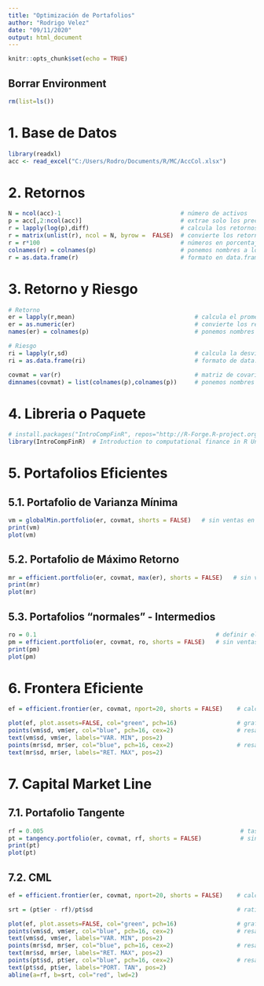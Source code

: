```yaml
---
title: "Optimización de Portafolios"
author: "Rodrigo Velez"
date: "09/11/2020"
output: html_document
---
```


```r
knitr::opts_chunk$set(echo = TRUE)
```

## Borrar Environment

```r
rm(list=ls())
```

# 1. Base de Datos

```r
library(readxl)
acc <- read_excel("C:/Users/Rodro/Documents/R/MC/AccCol.xlsx")
```

# 2. Retornos

```r
N = ncol(acc)-1                                  # número de activos
p = acc[,2:ncol(acc)]                            # extrae solo los precios de la base acc
r = lapply(log(p),diff)                          # calcula los retornos logaritmicos para cada acción, pero los deja en formato lista
r = matrix(unlist(r), ncol = N, byrow =  FALSE)  # convierte los retornos a un formato de matriz
r = r*100                                        # números en porcentaje
colnames(r) = colnames(p)                        # ponemos nombres a los retornos
r = as.data.frame(r)                             # formato en data.frame
```

# 3. Retorno y Riesgo

```r
# Retorno
er = lapply(r,mean)                                  # calcula el promedio de los retornos, la media
er = as.numeric(er)                                  # convierte los retornos a un formato de número
names(er) = colnames(p)                              # ponemos nombres

# Riesgo
ri = lapply(r,sd)                                    # calcula la desviación estandar, la volatilidad, el riesgo de cada acción
ri = as.data.frame(ri)                               # formato de data.frame

covmat = var(r)                                      # matriz de covarianza
dimnames(covmat) = list(colnames(p),colnames(p))     # ponemos nombres
```


# 4. Libreria o Paquete

```r
# install.packages("IntroCompFinR", repos="http://R-Forge.R-project.org") # solo es necesario correr la línea una vez
library(IntroCompFinR)  # Introduction to computational finance in R University of Washington, Seattle.
```

# 5. Portafolios Eficientes

## 5.1. Portafolio de Varianza Mínima

```r
vm = globalMin.portfolio(er, covmat, shorts = FALSE)   # sin ventas en corto
print(vm)
plot(vm)
```

## 5.2. Portafolio de Máximo Retorno

```r
mr = efficient.portfolio(er, covmat, max(er), shorts = FALSE)   # sin ventas en corto
print(mr)
plot(mr)
```

## 5.3. Portafolios "normales" - Intermedios

```r
ro = 0.1                                                   # definir el retorno de deseo obtener
pm = efficient.portfolio(er, covmat, ro, shorts = FALSE)   # sin ventas en corto
print(pm)
plot(pm)
```

# 6. Frontera Eficiente

```r
ef = efficient.frontier(er, covmat, nport=20, shorts = FALSE)    # calcula la Frontera Eficiente

plot(ef, plot.assets=FALSE, col="green", pch=16)                 # grafica la FE
points(vm$sd, vm$er, col="blue", pch=16, cex=2)                  # resalta el portafolio de varianza mínima
text(vm$sd, vm$er, labels="VAR. MIN", pos=2)
points(mr$sd, mr$er, col="blue", pch=16, cex=2)                  # resalta el portafolio de máximo retorno
text(mr$sd, mr$er, labels="RET. MAX", pos=2)
```

# 7. Capital Market Line

## 7.1. Portafolio Tangente

```r
rf = 0.005                                                        # tasa libre de riesgo
pt = tangency.portfolio(er, covmat, rf, shorts = FALSE)           # sin ventas en corto
print(pt)
plot(pt)
```

## 7.2. CML

```r
ef = efficient.frontier(er, covmat, nport=20, shorts = FALSE)    # calcula la Frontera Eficiente

srt = (pt$er - rf)/pt$sd                                         # ratio de sharpe, pendiente de la CML

plot(ef, plot.assets=FALSE, col="green", pch=16)                 # grafica la FE
points(vm$sd, vm$er, col="blue", pch=16, cex=2)                  # resalta el portafolio de varianza mínima
text(vm$sd, vm$er, labels="VAR. MIN", pos=2)
points(mr$sd, mr$er, col="blue", pch=16, cex=2)                  # resalta el portafolio de máximo retorno
text(mr$sd, mr$er, labels="RET. MAX", pos=2)
points(pt$sd, pt$er, col="blue", pch=16, cex=2)                  # resalta el portafolio tangente
text(pt$sd, pt$er, labels="PORT. TAN", pos=2)
abline(a=rf, b=srt, col="red", lwd=2)
```


